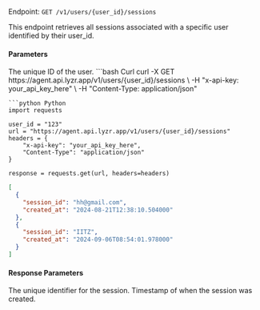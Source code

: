 Endpoint: `GET /v1/users/{user_id}/sessions`

This endpoint retrieves all sessions associated with a specific user identified by their user_id.


#### Parameters

<ParamField path="user_id " type="string" required>
 The unique ID of the user.
</ParamField>


<CodeGroup>
<RequestExample>
```bash Curl
curl -X GET https://agent.api.lyzr.app/v1/users/{user_id}/sessions \
-H "x-api-key: your_api_key_here" \
-H "Content-Type: application/json"

```
```python Python
import requests

user_id = "123"
url = "https://agent.api.lyzr.app/v1/users/{user_id}/sessions"
headers = {
    "x-api-key": "your_api_key_here",
    "Content-Type": "application/json"
}

response = requests.get(url, headers=headers)
```
</RequestExample>
</CodeGroup>

<ResponseExample>

```json 200
[
  {
    "session_id": "hh@gmail.com",
    "created_at": "2024-08-21T12:38:10.504000"
  },
  {
    "session_id": "IITZ",
    "created_at": "2024-09-06T08:54:01.978000"
  }
]
```

</ResponseExample>

#### Response Parameters
<ParamField path="session_id" type="string">
  The unique identifier for the session.
</ParamField>
<ParamField path="created_at" type="string">
  Timestamp of when the session was created.
</ParamField>
